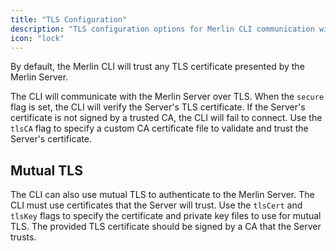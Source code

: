 ```yaml
---
title: "TLS Configuration"
description: "TLS configuration options for Merlin CLI communication with the server"
icon: "lock"
---
```


<Warning>
By default, the Merlin CLI will trust any TLS certificate presented by the Merlin Server.
</Warning>

The CLI will communicate with the Merlin Server over TLS. When the `secure` flag is set, the CLI will
verify the Server's TLS certificate. If the Server's certificate is not signed by a trusted CA, the CLI will fail to
connect. Use the `tlsCA` flag to specify a custom CA certificate file to validate and trust the Server's certificate.

## Mutual TLS

The CLI can also use mutual TLS to authenticate to the Merlin Server. The CLI must use certificates that the Server will
trust. Use the `tlsCert` and `tlsKey` flags to specify the certificate and private key files to use for mutual TLS.
The provided TLS certificate should be signed by a CA that the Server trusts.